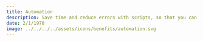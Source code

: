 ```yaml
---
title: Automation
description: Save time and reduce errors with scripts, so that you can focus on your core skills and knowledge.
date: 2/1/1970
image: ../../../../assets/icons/benefits/automation.svg
---
```

